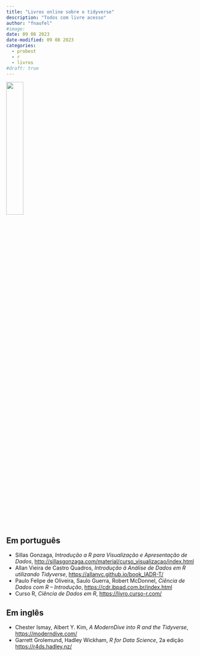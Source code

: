 ```yaml
---
title: "Livros online sobre o tidyverse"
description: "Todos com livre acesso"
author: "fnaufel"
#image: 
date: 09 08 2023
date-modified: 09 08 2023
categories:
  - probest
  - r
  - livros
#draft: true
---
```


![](tidyverse.png){fig-align="center" width=30%}

## Em português

* Sillas Gonzaga, *Introdução a R para Visualização e Apresentação de Dados*,
<http://sillasgonzaga.com/material/curso_visualizacao/index.html>
* Allan Vieira de Castro Quadros, *Introdução à Análise de Dados em R utilizando Tidyverse*, <https://allanvc.github.io/book_IADR-T/>
* Paulo Felipe de Oliveira, Saulo Guerra, Robert McDonnel, *Ciência de Dados com R – Introdução*, <https://cdr.ibpad.com.br/index.html>
* Curso R, *Ciência de Dados em R*, <https://livro.curso-r.com/>


## Em inglês

* Chester Ismay, Albert Y. Kim, *A ModernDive into R and the Tidyverse*, <https://moderndive.com/>
* Garrett Grolemund, Hadley Wickham, *R for Data Science*, 2a edição <https://r4ds.hadley.nz/>

